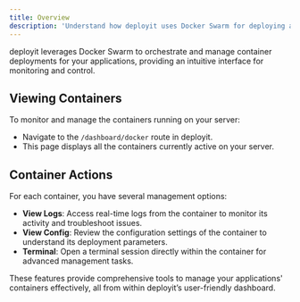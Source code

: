 ```yaml
---
title: Overview
description: 'Understand how deployit uses Docker Swarm for deploying applications and managing containers directly from the dashboard.'
---
```


deployit leverages Docker Swarm to orchestrate and manage container deployments for your applications, providing an intuitive interface for monitoring and control.

## Viewing Containers

To monitor and manage the containers running on your server:

- Navigate to the `/dashboard/docker` route in deployit.
- This page displays all the containers currently active on your server.

## Container Actions

For each container, you have several management options:

- **View Logs**: Access real-time logs from the container to monitor its activity and troubleshoot issues.
- **View Config**: Review the configuration settings of the container to understand its deployment parameters.
- **Terminal**: Open a terminal session directly within the container for advanced management tasks.

These features provide comprehensive tools to manage your applications' containers effectively, all from within deployit’s user-friendly dashboard.